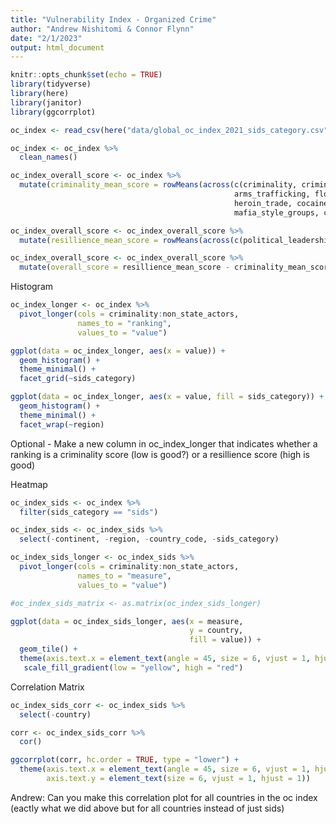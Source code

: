 ```yaml
---
title: "Vulnerability Index - Organized Crime"
author: "Andrew Nishitomi & Connor Flynn"
date: "2/1/2023"
output: html_document
---
```


```r
knitr::opts_chunk$set(echo = TRUE)
library(tidyverse)
library(here)
library(janitor)
library(ggcorrplot)
```

```r
oc_index <- read_csv(here("data/global_oc_index_2021_sids_category.csv"))
```

```r
oc_index <- oc_index %>% 
  clean_names()
```


```r
oc_index_overall_score <- oc_index %>% 
  mutate(criminality_mean_score = rowMeans(across(c(criminality, criminal_markets, human_trafficking, human_smuggling, 
                                                  arms_trafficking, flora_crimes, fauna_crimes, non_renewable_resource_crimes,
                                                  heroin_trade, cocaine_trade, cannabis_trade, synthetic_drug_trade, criminal_actors,
                                                  mafia_style_groups, criminal_networks, state_embedded_actors, foreign_actors))))
```


```r
oc_index_overall_score <- oc_index_overall_score %>% 
  mutate(resillience_mean_score = rowMeans(across(c(political_leadership_and_governance, government_transparency_and_accountability,international_cooperation, national_policies_and_laws, judicial_system_and_detention, law_enforcement, territorial_integrity, anti_money_laundering, economic_regulatory_capacity, victim_and_witness_support, prevention, non_state_actors))))
```


```r
oc_index_overall_score <- oc_index_overall_score %>% 
  mutate(overall_score = resillience_mean_score - criminality_mean_score)
```



Histogram

```r
oc_index_longer <- oc_index %>% 
  pivot_longer(cols = criminality:non_state_actors, 
               names_to = "ranking", 
               values_to = "value")
```


```r
ggplot(data = oc_index_longer, aes(x = value)) +
  geom_histogram() +
  theme_minimal() +
  facet_grid(~sids_category)
```

```r
ggplot(data = oc_index_longer, aes(x = value, fill = sids_category)) +
  geom_histogram() +
  theme_minimal() +
  facet_wrap(~region)
```



Optional - Make a new column in oc_index_longer that indicates whether a ranking is a criminality score (low is good?) or a resillience score (high is good)



Heatmap 

```r
oc_index_sids <- oc_index %>% 
  filter(sids_category == "sids")
```


```r
oc_index_sids <- oc_index_sids %>% 
  select(-continent, -region, -country_code, -sids_category) 
```


```r
oc_index_sids_longer <- oc_index_sids %>% 
  pivot_longer(cols = criminality:non_state_actors,
               names_to = "measure",
               values_to = "value")

```





```r
#oc_index_sids_matrix <- as.matrix(oc_index_sids_longer)
```





```r
ggplot(data = oc_index_sids_longer, aes(x = measure,
                                        y = country,
                                        fill = value)) +
  geom_tile() +
  theme(axis.text.x = element_text(angle = 45, size = 6, vjust = 1, hjust = 1)) +
   scale_fill_gradient(low = "yellow", high = "red")
```




Correlation Matrix 

```r
oc_index_sids_corr <- oc_index_sids %>% 
  select(-country)
```

```r
corr <- oc_index_sids_corr %>% 
  cor()
```

```r
ggcorrplot(corr, hc.order = TRUE, type = "lower") +
  theme(axis.text.x = element_text(angle = 45, size = 6, vjust = 1, hjust = 1),
        axis.text.y = element_text(size = 6, vjust = 1, hjust = 1))
```

Andrew: Can you make this correlation plot for all countries in the oc index (eactly what we did above but for all countries instead of just sids)

